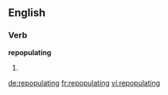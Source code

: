 ==English==

===Verb===
'''repopulating'''

# {{present participle of|repopulate}}

[[de:repopulating]]
[[fr:repopulating]]
[[vi:repopulating]]